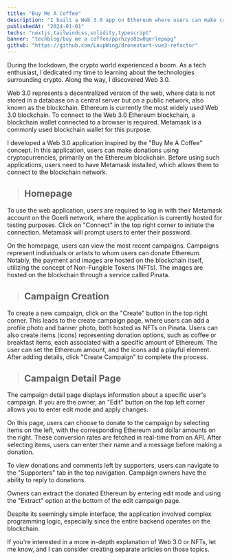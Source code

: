 ```yaml
---
title: "Buy Me A Coffee"
description: "I built a Web 3.0 app on Ethereum where users can make crypto donations via Metamask on Goerli."
publishedAt: "2024-01-01"
techs: "nextjs,tailwindcss,solidity,typescript"
banner: "techblog/buy me a coffee/pprhzyo8zw0qerlepapg"
github: "https://github.com/LaupWing/dronestart-vue3-refactor"
---
```


During the lockdown, the crypto world experienced a boom. As a tech enthusiast, I dedicated my time to learning about the technologies surrounding crypto. Along the way, I discovered Web 3.0.

Web 3.0 represents a decentralized version of the web, where data is not stored in a database on a central server but on a public network, also known as the blockchain. Ethereum is currently the most widely used Web 3.0 blockchain. To connect to the Web 3.0 Ethereum blockchain, a blockchain wallet connected to a browser is required. Metamask is a commonly used blockchain wallet for this purpose.

I developed a Web 3.0 application inspired by the "Buy Me A Coffee" concept. In this application, users can make donations using cryptocurrencies, primarily on the Ethereum blockchain. Before using such applications, users need to have Metamask installed, which allows them to connect to the blockchain network.

> ## **Homepage**

<CloudinaryImage
  mdx
  public_id="techblog/buy me a coffee/pprhzyo8zw0qerlepapg"
  alt="templates"
  width={1424}
  height={812}
/>

To use the web application, users are required to log in with their Metamask account on the Goerli network, where the application is currently hosted for testing purposes. Click on "Connect" in the top right corner to initiate the connection. Metamask will prompt users to enter their password.

On the homepage, users can view the most recent campaigns. Campaigns represent individuals or artists to whom users can donate Ethereum. Notably, the payment and images are hosted on the blockchain itself, utilizing the concept of Non-Fungible Tokens (NFTs). The images are hosted on the blockchain through a service called Pinata.

> ## **Campaign Creation**

<CloudinaryImage
  mdx
  public_id="techblog/buy me a coffee/buumbwqca1ur5do0tq88"
  alt="templates"
  width={1424}
  height={812}
/>

To create a new campaign, click on the "Create" button in the top right corner. This leads to the create campaign page, where users can add a profile photo and banner photo, both hosted as NFTs on Pinata. Users can also create items (icons) representing donation options, such as coffee or breakfast items, each associated with a specific amount of Ethereum. The user can set the Ethereum amount, and the icons add a playful element. After adding details, click "Create Campaign" to complete the process.

> ## **Campaign Detail Page**

<CloudinaryImage
  mdx
  public_id="techblog/buy me a coffee/jxjed3nv4sc6yfzspcvi"
  alt="templates"
  width={1424}
  height={812}
/>

The campaign detail page displays information about a specific user's campaign. If you are the owner, an "Edit" button on the top left corner allows you to enter edit mode and apply changes.

On this page, users can choose to donate to the campaign by selecting items on the left, with the corresponding Ethereum and dollar amounts on the right. These conversion rates are fetched in real-time from an API. After selecting items, users can enter their name and a message before making a donation.

<CloudinaryImage
  mdx
  public_id="techblog/buy me a coffee/df4nuk1ibbih6dxha5mm"
  alt="templates"
  width={1424}
  height={812}
/>

To view donations and comments left by supporters, users can navigate to the "Supporters" tab in the top navigation. Campaign owners have the ability to reply to donations.

<CloudinaryImage
  mdx
  public_id="techblog/buy me a coffee/gpx3fkakzgg90rrj6i5v"
  alt="templates"
  width={1424}
  height={850}
/>

Owners can extract the donated Ethereum by entering edit mode and using the "Extract" option at the bottom of the edit campaign page.

Despite its seemingly simple interface, the application involved complex programming logic, especially since the entire backend operates on the blockchain.

If you're interested in a more in-depth explanation of Web 3.0 or NFTs, let me know, and I can consider creating separate articles on those topics.